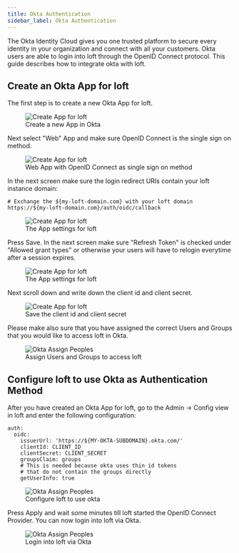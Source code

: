 ```yaml
---
title: Okta Authentication
sidebar_label: Okta Authentication
---
```



The Okta Identity Cloud gives you one trusted platform to secure every identity in your organization and connect with all your customers. Okta users are able to login into loft through the OpenID Connect protocol. This guide describes how to integrate okta with loft.

## Create an Okta App for loft

The first step is to create a new Okta App for loft.

<figure class="frame">
  <img src="/docs/media/ui/auth/create-app-okta.png" alt="Create App for loft" />
  <figcaption>Create a new App in Okta</figcaption>
</figure>

Next select "Web" App and make sure OpenID Connect is the single sign on method.

<figure class="frame">
  <img src="/docs/media/ui/auth/okta-select-web.png" alt="Create App for loft" />
  <figcaption>Web App with OpenID Connect as single sign on method</figcaption>
</figure>

In the next screen make sure the login redirect URIs contain your loft instance domain:

```
# Exchange the ${my-loft-domain.com} with your loft domain
https://${my-loft-domain.com}/auth/oidc/callback
```

<figure class="frame">
  <img src="/docs/media/ui/auth/okta-app-settings.png" alt="Create App for loft" />
  <figcaption>The App settings for loft</figcaption>
</figure>

Press Save. In the next screen make sure "Refresh Token" is checked under "Allowed grant types" or otherwise your users will have to relogin everytime after a session expires.

<figure class="frame">
  <img src="/docs/media/ui/auth/okta-refresh-token.png" alt="Create App for loft" />
  <figcaption>The App settings for loft</figcaption>
</figure>

Next scroll down and write down the client id and client secret.

<figure class="frame">
  <img src="/docs/media/ui/auth/okta-client-secret.png" alt="Create App for loft" />
  <figcaption>Save the client id and client secret</figcaption>
</figure>

Please make also sure that you have assigned the correct Users and Groups that you would like to access loft in Okta.

<figure class="frame">
  <img src="/docs/media/ui/auth/okta-assign-people.png" alt="Okta Assign Peoples" />
  <figcaption>Assign Users and Groups to access loft</figcaption>
</figure>

## Configure loft to use Okta as Authentication Method

After you have created an Okta App for loft, go to the Admin -> Config view in loft and enter the following configuration:

```
auth:
  oidc:
    issuerUrl: 'https://${MY-OKTA-SUBDOMAIN}.okta.com/'
    clientId: CLIENT_ID
    clientSecret: CLIENT_SECRET
    groupsClaim: groups
    # This is needed because okta uses thin id tokens
    # that do not contain the groups directly
    getUserInfo: true
```

<figure class="frame">
  <img src="/docs/media/ui/auth/okta-loft-config.png" alt="Okta Assign Peoples" />
  <figcaption>Configure loft to use okta</figcaption>
</figure>

Press Apply and wait some minutes till loft started the OpenID Connect Provider. You can now login into loft via Okta.

<figure class="frame">
  <img src="/docs/media/ui/auth/okta-loft-login.png" alt="Okta Assign Peoples" />
  <figcaption>Login into loft via Okta</figcaption>
</figure>
